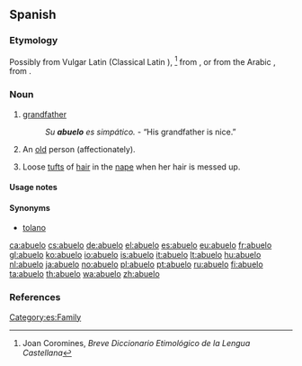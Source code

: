 ==Spanish==
{{wikipedia|lang=es}}
===Etymology===
Possibly from Vulgar Latin {{term|aviolus|lang=la}} (Classical Latin {{term|avus|lang=la}}), <ref>Joan Coromines, ''Breve Diccionario Etimológico de la Lengua Castellana''</ref> from {{proto|Indo-European|awos-|grandfather|lang=es}}, or from the Arabic {{term|اّبو|tr=abū|lang=ar}}, from {{proto|Semitic|ʼab-|father|lang=es}}.

===Noun===
{{es-noun-mf|feminine=abuela}}

# [[grandfather]]
#: ''Su '''abuelo''' es simpático.'' - “His grandfather is nice.”
# {{colloquial|lang=es}} An [[old]] person (affectionately).
# Loose [[tuft]]s of [[hair]] in the [[nape]] when her hair is messed up.

====Usage notes====
{{es-note-noun-mf}}

====Synonyms====
* {{sense|loose tufts of hair}} [[tolano]]

[[Category:es:Family]]

[[ca:abuelo]]
[[cs:abuelo]]
[[de:abuelo]]
[[el:abuelo]]
[[es:abuelo]]
[[eu:abuelo]]
[[fr:abuelo]]
[[gl:abuelo]]
[[ko:abuelo]]
[[io:abuelo]]
[[is:abuelo]]
[[it:abuelo]]
[[lt:abuelo]]
[[hu:abuelo]]
[[nl:abuelo]]
[[ja:abuelo]]
[[no:abuelo]]
[[pl:abuelo]]
[[pt:abuelo]]
[[ru:abuelo]]
[[fi:abuelo]]
[[ta:abuelo]]
[[th:abuelo]]
[[wa:abuelo]]
[[zh:abuelo]]

===References===
<references/>